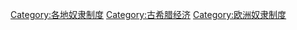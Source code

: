 [[Category:各地奴隶制度|Category:各地奴隶制度]]
[[Category:古希腊经济|Category:古希腊经济]]
[[Category:欧洲奴隶制度|Category:欧洲奴隶制度]]